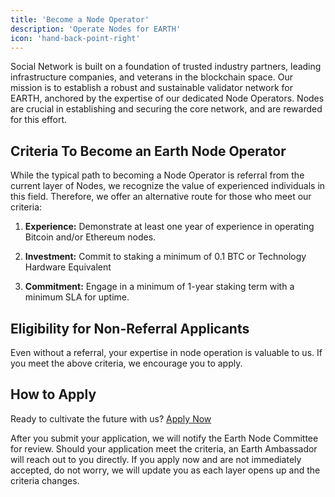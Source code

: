 ```yaml
---
title: 'Become a Node Operator'
description: 'Operate Nodes for EARTH'
icon: 'hand-back-point-right'
---
```

Social Network is built on a foundation of trusted industry partners, leading infrastructure companies, and veterans in the blockchain space. Our mission is to establish a robust and sustainable validator network for EARTH, anchored by the expertise of our dedicated Node Operators. Nodes are crucial in establishing and securing the core network, and are rewarded for this effort.

## Criteria To Become an Earth Node Operator
While the typical path to becoming a Node Operator is referral from the current layer of Nodes, we recognize the value of experienced individuals in this field. Therefore, we offer an alternative route for those who meet our criteria:

1. **Experience:** Demonstrate at least one year of experience in operating Bitcoin and/or Ethereum nodes.

2. **Investment:** Commit to staking a minimum of 0.1 BTC or Technology Hardware Equivalent  

3. **Commitment:** Engage in a minimum of 1-year staking term with a minimum SLA for uptime.

## Eligibility for Non-Referral Applicants
Even without a referral, your expertise in node operation is valuable to us. If you meet the above criteria, we encourage you to apply.

## How to Apply

Ready to cultivate the future with us? [Apply Now](https://socialnetwork.typeform.com/to/bM6iXb4c)

After you submit your application, we will notify the Earth Node Committee for review. Should your application meet the criteria, an Earth Ambassador will reach out to you directly. If you apply now and are not immediately accepted, do not worry, we will update you as each layer opens up and the criteria changes. 
